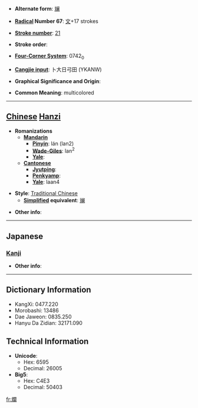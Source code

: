 * '''Alternate form''': [[斓]]

* '''[[Wiktionary:Chinese radical index| Radical]] Number 67''': [[Wiktionary:Chinese radical index 文|文]]+17 strokes

* '''[[Wiktionary:Chinese total strokes index|Stroke number]]''': [[Wiktionary:Chinese total strokes index 21|21]]

* '''Stroke order''': 

* '''[[Wiktionary:Chinese four corner index|Four-Corner System]]''': 0742<sub>0</sub>

* '''[[Wiktionary:Chinese Cangjie index|Cangjie input]]''': 卜大日弓田 (YKANW)

* '''Graphical Significance and Origin''': 

* '''Common Meaning''': multicolored

----

== [[Chinese]] [[Hanzi]] ==

* '''Romanizations'''
** '''[[Mandarin]]'''
*** '''[[Pinyin]]''': lán (lan2)
*** '''[[Wade-Giles]]''': lan<sup>2</sup>
*** '''[[Yale]]''': 
** '''[[Cantonese]]'''
*** '''[[Jyutping]]''':
*** '''[[Penkyamp]]''': 
*** '''[[Yale]]''': laan4

* '''Style''': [[Traditional Chinese]] 
** '''[[Simplified Chinese|Simplified]] equivalent''': [[斓]]

* '''Other info''': 

----

==Japanese==
===[[Kanji]]===
{{kanji|on readings=[[らん]] (ran), [[れん]] (ren)|kun readings=[[あや]] (aya)}}

* '''Other info''':  

----

== Dictionary Information ==

* KangXi: 0477.220
* Morobashi: 13486
* Dae Jaweon: 0835.250
* Hanyu Da Zidian: 32171.090

== Technical Information ==

* '''Unicode''':
** Hex: 6595
** Decimal: 26005
* '''Big5''':
** Hex: C4E3
** Decimal: 50403

[[fr:斕]]